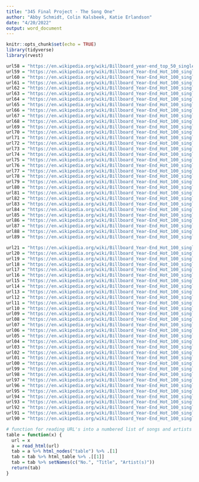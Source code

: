 ```yaml
---
title: "345 Final Project - The Song One"
author: "Abby Schmidt, Colin Kalsbeek, Katie Erlandson"
date: "4/20/2022"
output: word_document
---
```


```r
knitr::opts_chunk$set(echo = TRUE)
library(tidyverse)
library(rvest)
```


```r
url58 = "https://en.wikipedia.org/wiki/Billboard_year-end_top_50_singles_of_1958"
url59 = "https://en.wikipedia.org/wiki/Billboard_Year-End_Hot_100_singles_of_1959"
url60 = "https://en.wikipedia.org/wiki/Billboard_Year-End_Hot_100_singles_of_1960"
url61 = "https://en.wikipedia.org/wiki/Billboard_Year-End_Hot_100_singles_of_1961" 
url62 = "https://en.wikipedia.org/wiki/Billboard_Year-End_Hot_100_singles_of_1962"
url63 = "https://en.wikipedia.org/wiki/Billboard_Year-End_Hot_100_singles_of_1963"
url64 = "https://en.wikipedia.org/wiki/Billboard_Year-End_Hot_100_singles_of_1964"
url65 = "https://en.wikipedia.org/wiki/Billboard_Year-End_Hot_100_singles_of_1965"
url66 = "https://en.wikipedia.org/wiki/Billboard_Year-End_Hot_100_singles_of_1966"
url67 = "https://en.wikipedia.org/wiki/Billboard_Year-End_Hot_100_singles_of_1967"
url68 = "https://en.wikipedia.org/wiki/Billboard_Year-End_Hot_100_singles_of_1968"
url69 = "https://en.wikipedia.org/wiki/Billboard_Year-End_Hot_100_singles_of_1969"
url70 = "https://en.wikipedia.org/wiki/Billboard_Year-End_Hot_100_singles_of_1970"
url71 = "https://en.wikipedia.org/wiki/Billboard_Year-End_Hot_100_singles_of_1971"
url72 = "https://en.wikipedia.org/wiki/Billboard_Year-End_Hot_100_singles_of_1972"
url73 = "https://en.wikipedia.org/wiki/Billboard_Year-End_Hot_100_singles_of_1973"
url74 = "https://en.wikipedia.org/wiki/Billboard_Year-End_Hot_100_singles_of_1974"
url75 = "https://en.wikipedia.org/wiki/Billboard_Year-End_Hot_100_singles_of_1975"
url76 = "https://en.wikipedia.org/wiki/Billboard_Year-End_Hot_100_singles_of_1976"
url77 = "https://en.wikipedia.org/wiki/Billboard_Year-End_Hot_100_singles_of_1977"
url78 = "https://en.wikipedia.org/wiki/Billboard_Year-End_Hot_100_singles_of_1978"
url79 = "https://en.wikipedia.org/wiki/Billboard_Year-End_Hot_100_singles_of_1979"
url80 = "https://en.wikipedia.org/wiki/Billboard_Year-End_Hot_100_singles_of_1980"
url81 = "https://en.wikipedia.org/wiki/Billboard_Year-End_Hot_100_singles_of_1981"
url82 = "https://en.wikipedia.org/wiki/Billboard_Year-End_Hot_100_singles_of_1982"
url83 = "https://en.wikipedia.org/wiki/Billboard_Year-End_Hot_100_singles_of_1983"
url84 = "https://en.wikipedia.org/wiki/Billboard_Year-End_Hot_100_singles_of_1984"
url85 = "https://en.wikipedia.org/wiki/Billboard_Year-End_Hot_100_singles_of_1985"
url86 = "https://en.wikipedia.org/wiki/Billboard_Year-End_Hot_100_singles_of_1986"
url87 = "https://en.wikipedia.org/wiki/Billboard_Year-End_Hot_100_singles_of_1987"
url88 = "https://en.wikipedia.org/wiki/Billboard_Year-End_Hot_100_singles_of_1988"
url89 = "https://en.wikipedia.org/wiki/Billboard_Year-End_Hot_100_singles_of_1989"

url21 = "https://en.wikipedia.org/wiki/Billboard_Year-End_Hot_100_singles_of_2021"
url20 = "https://en.wikipedia.org/wiki/Billboard_Year-End_Hot_100_singles_of_2020"
url19 = "https://en.wikipedia.org/wiki/Billboard_Year-End_Hot_100_singles_of_2019"
url18 = "https://en.wikipedia.org/wiki/Billboard_Year-End_Hot_100_singles_of_2018"
url17 = "https://en.wikipedia.org/wiki/Billboard_Year-End_Hot_100_singles_of_2017"
url16 = "https://en.wikipedia.org/wiki/Billboard_Year-End_Hot_100_singles_of_2016"
url15 = "https://en.wikipedia.org/wiki/Billboard_Year-End_Hot_100_singles_of_2015"
url14 = "https://en.wikipedia.org/wiki/Billboard_Year-End_Hot_100_singles_of_2014"
url13 = "https://en.wikipedia.org/wiki/Billboard_Year-End_Hot_100_singles_of_2013"
url12 = "https://en.wikipedia.org/wiki/Billboard_Year-End_Hot_100_singles_of_2012"
url11 = "https://en.wikipedia.org/wiki/Billboard_Year-End_Hot_100_singles_of_2011"
url10 = "https://en.wikipedia.org/wiki/Billboard_Year-End_Hot_100_singles_of_2010"
url09 = "https://en.wikipedia.org/wiki/Billboard_Year-End_Hot_100_singles_of_2009"
url08 = "https://en.wikipedia.org/wiki/Billboard_Year-End_Hot_100_singles_of_2008"
url07 = "https://en.wikipedia.org/wiki/Billboard_Year-End_Hot_100_singles_of_2007"
url06 = "https://en.wikipedia.org/wiki/Billboard_Year-End_Hot_100_singles_of_2006"
url05 = "https://en.wikipedia.org/wiki/Billboard_Year-End_Hot_100_singles_of_2005"
url04 = "https://en.wikipedia.org/wiki/Billboard_Year-End_Hot_100_singles_of_2004"
url03 = "https://en.wikipedia.org/wiki/Billboard_Year-End_Hot_100_singles_of_2003"
url02 = "https://en.wikipedia.org/wiki/Billboard_Year-End_Hot_100_singles_of_2002"
url01 = "https://en.wikipedia.org/wiki/Billboard_Year-End_Hot_100_singles_of_2001"
url00 = "https://en.wikipedia.org/wiki/Billboard_Year-End_Hot_100_singles_of_2000"
url99 = "https://en.wikipedia.org/wiki/Billboard_Year-End_Hot_100_singles_of_1999"
url98 = "https://en.wikipedia.org/wiki/Billboard_Year-End_Hot_100_singles_of_1998"
url97 = "https://en.wikipedia.org/wiki/Billboard_Year-End_Hot_100_singles_of_1997"
url96 = "https://en.wikipedia.org/wiki/Billboard_Year-End_Hot_100_singles_of_1996"
url95 = "https://en.wikipedia.org/wiki/Billboard_Year-End_Hot_100_singles_of_1995"
url94 = "https://en.wikipedia.org/wiki/Billboard_Year-End_Hot_100_singles_of_1994"
url93 = "https://en.wikipedia.org/wiki/Billboard_Year-End_Hot_100_singles_of_1993"
url92 = "https://en.wikipedia.org/wiki/Billboard_Year-End_Hot_100_singles_of_1992"
url91 = "https://en.wikipedia.org/wiki/Billboard_Year-End_Hot_100_singles_of_1991"
url90 = "https://en.wikipedia.org/wiki/Billboard_Year-End_Hot_100_singles_of_1990"
```

```r
# function for reading URL's into a numbered list of songs and artists
table = function(x) {
  url = x
  a = read_html(url)
  tab = a %>% html_nodes("table") %>% .[1]
  tab = tab %>% html_table %>% .[[1]] 
  tab = tab %>% setNames(c("No.", "Title", "Artist(s)"))
  return(tab)
}

```


